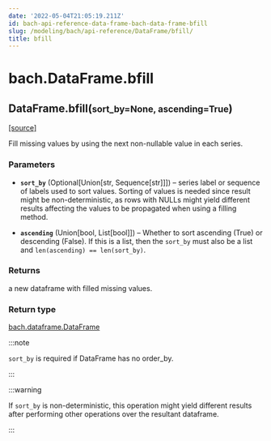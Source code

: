 ```yaml
---
date: '2022-05-04T21:05:19.211Z'
id: bach-api-reference-data-frame-bach-data-frame-bfill
slug: /modeling/bach/api-reference/DataFrame/bfill/
title: bfill
---
```


# bach.DataFrame.bfill

<div className="method">

<h2 className="signature-method"><span className="additional-name">DataFrame.</span><span className="name">bfill(</span><small className="parameter-list"><span className="parameter" id="sort_by">sort_by=None</span>, <span className="parameter" id="ascending">ascending=True</span></small>)</h2>


&#8203;<span className="view-source">[[source]](https://github.com/objectiv/objectiv-analytics/blob/main/bach/bach/dataframe.py)</span>

<div className="content">

Fill missing values by using the next non-nullable value in each series.


### Parameters

* **`sort_by`** (Optional[Union[str, Sequence[str]]]) – series label or sequence of labels used to sort values.
Sorting of values is needed since result might be non-deterministic, as rows with NULLs might
yield different results affecting the values to be propagated when using a filling method.


* **`ascending`** (Union[bool, List[bool]]) – Whether to sort ascending (True) or descending (False). If this is a list, then the
`sort_by` must also be a list and `len(ascending) == len(sort_by)`.





### Returns

a new dataframe with filled missing values.



### Return type

[bach.dataframe.DataFrame](/modeling/bach/api-reference/DataFrame/index.mdx)


:::note

`sort_by` is required if DataFrame has no order_by.


:::

:::warning

If `sort_by` is non-deterministic, this operation might yield different results after
performing other operations over the resultant dataframe.


:::


</div>


</div>
